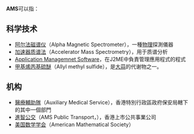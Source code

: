'''AMS'''可以指：

== 科学技术 ==

*[[阿尔法磁谱仪|阿尔法磁谱仪]]（Alpha Magnetic Spectrometer），一種[[物理学|物理]]探測儀器
*[[加速器质谱法|加速器质谱法]]（Accelerator Mass Spectrometry），用于质谱分析
*[[Application__Managemnet__Software|Application  Managemnet  Software]]，在J2ME中負責管理應用程式的程式
*[[甲基烯丙基硫醚|甲基烯丙基硫醚]]（Allyl methyl sulfide），是[[大蒜|大蒜]]的代谢物之一。

== 机构 ==

*[[醫療輔助隊|醫療輔助隊]]（Auxiliary Medical Service），香港特別行政區政府保安局轄下的其中一個部門
*[[進智公交|進智公交]]（AMS Public Transport，{{hkex2|0077}}），香港上市公共事業公司
*[[美国数学学会|美国数学学会]]（American Mathematical Society）

{{disambig|Cat=三字拉丁字母縮寫消歧義}}